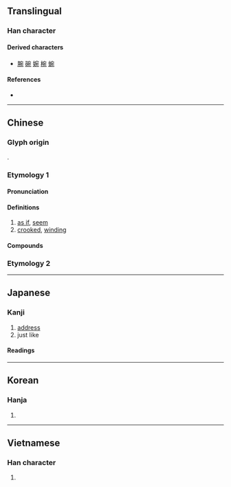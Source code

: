 {{character info/new}}
==Translingual==

===Han character===
{{Han char|rn=40|rad=宀|as=05|sn=8|four=30212|canj=JNIU|ids=⿱宀夗}}

====Derived characters====
* [[腕]] [[碗]] [[婉]] [[椀]] [[蜿]]

====References====
* {{Han ref|kx=0284.010|dkj=07110|dj=0561.010|hdz=20922.050|uh=5B9B|ud=23451|bh=A97B|bd=43387}}

----

==Chinese==
{{zh-forms}}

===Glyph origin===
{{Han etym}}
{{Han compound|宀|夗|ls=psc|c1=s|c2=p}}.

===Etymology 1===

====Pronunciation====
{{zh-pron
|m=wǎn,yuān
|c=jyun1,jyun2
|mn=oán
|mc=y
|oc=y
|ma=
|cat=con,a
}}

====Definitions====
{{zh-hanzi}}

# [[as if]], [[seem]]
# [[crooked]], [[winding]]

====Compounds====
{{zh-der|宛丘|宛若|大宛|女宗宛在|宛轉|宛若游龍|宛然|宛延|宛宛|宛妙|宛如|宛轉周折|委宛|小宛|立陶宛|英風宛在|音容宛在|聲容宛在}}

===Etymology 2===
{{zh-see|豌|ss}}

----

==Japanese==

===Kanji===
{{ja-kanji|grade=|rs=宀05}}

# [[address]]
# just like

====Readings====
{{ja-readings
|goon=おん<をん
|kanon=えん<ゑん
|kun=あ-てる, あたか-も, あて-, ずつ-<づつ-
}}

----

==Korean==

===Hanja===
{{ko-hanja|hangeul=[[완]], [[원]]|rv=wan, won|mr=wan, wŏn}}

# {{defn|lang=ko|sort=宀05}}

----

==Vietnamese==

===Han character===
{{vi-hantu|[[uyển]], [[uốn]]|rs=宀05}}

# {{defn|lang=vi|sort=宀05}}